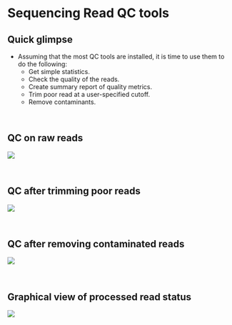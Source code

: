 # Sequencing Read QC tools

## Quick glimpse
- Assuming that the most QC tools are installed, it is time to use them to do the following:
  - Get simple statistics.
  - Check the quality of the reads.
  - Create summary report of quality metrics.
  - Trim poor read at a user-specified cutoff.
  - Remove contaminants.

<br>

## QC on raw reads
![](results/qc/multiqc1/multiqc_plots/svg/mqc_fastqc_per_base_sequence_quality_plot_1.svg)

<br>

## QC after trimming poor reads
![](results/qc/multiqc2/multiqc_plots/svg/mqc_fastqc_per_base_sequence_quality_plot_1.svg)

<br>

## QC after removing contaminated reads
![](results/qc/multiqc2/multiqc_plots/svg/mqc_fastqc_per_base_sequence_quality_plot_1.svg)

<br>

## Graphical view of processed read status

![](images/qc_hist.svg)

